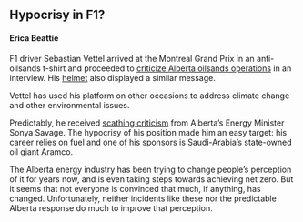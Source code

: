 ## Hypocrisy in F1?
#### Erica Beattie

F1 driver Sebastian Vettel arrived at the Montreal Grand Prix in an anti-oilsands t-shirt and proceeded to [criticize Alberta oilsands operations](https://www.cbc.ca/amp/1.6493309) in an interview. His [helmet](https://twitter.com/JMD_helmets/status/1537861959445528577?ref_src=twsrc%5Etfw%7Ctwcamp%5Etweetembed%7Ctwterm%5E1537861959445528577%7Ctwgr%5E%7Ctwcon%5Es1_&ref_url=https%3A%2F%2Fglobalnews.ca%2Fnews%2F8929282%2Ff1-driver-sebastian-vettel-alberta-oilsands%2F) also displayed a similar message.

Vettel has used his platform on other occasions to address climate change and other environmental issues. 

Predictably, he received [scathing criticism](https://twitter.com/sonyasavage/status/1537875703613427712?ref_src=twsrc%5Etfw%7Ctwcamp%5Etweetembed%7Ctwterm%5E1537875703613427712%7Ctwgr%5E%7Ctwcon%5Es1_&ref_url=https%3A%2F%2Fd-16108893993922113126.ampproject.net%2F2206071918001%2Fframe.html) from Alberta's Energy Minister Sonya Savage. The hypocrisy of his position made him an easy target: his career relies on fuel and one of his sponsors is Saudi-Arabia's state-owned oil giant Aramco.

The Alberta energy industry has been trying to change people's perception of it for years now, and is even taking steps towards achieving net zero. But it seems that not everyone is convinced that much, if anything, has changed. Unfortunately, neither incidents like these nor the predictable Alberta response do much to improve that perception. 